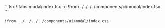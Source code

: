 

<CodeTabs>
```tsx !!tabs modal/index.tsx -c
!from ../../../../components/ui/modal/index.tsx
```

```tsx !!tabs modal/index.css -c
!from ../../../../components/ui/modal/index.css
```
</CodeTabs>